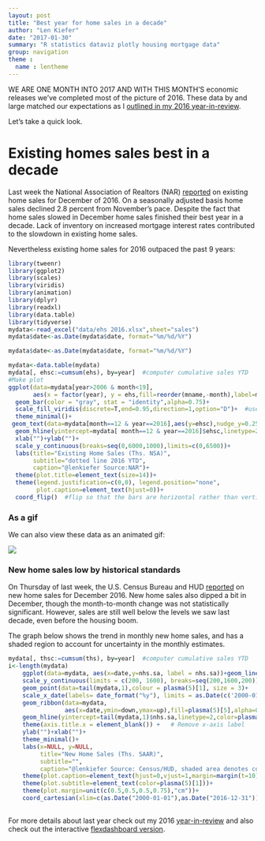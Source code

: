 ```yaml
---
layout: post
title: "Best year for home sales in a decade"
author: "Len Kiefer"
date: "2017-01-30"
summary: "R statistics dataviz plotly housing mortgage data"
group: navigation
theme :
  name : lentheme
---
```


WE ARE ONE MONTH INTO 2017 AND WITH THIS MONTH'S economic releases we've completed most of the picture of 2016. These data by and large matched our expectations as I [outlined in my 2016 year-in-review]({{ site.url}}/chartbooks/dec2016/index.html).

Let's take a quick look.

# Existing homes sales best in a decade

Last week the National Association of Realtors (NAR) [reported](https://www.nar.realtor/news-releases/2017/01/existing-home-sales-slide-in-december-2016-sales-best-since-2006) on existing home sales for December of 2016.  On a seasonally adjusted basis home sales declined 2.8 percent from November's pace.
Despite the fact that home sales slowed in December home sales finished their best year in a decade.  Lack of inventory on increased mortgage interest rates contributed to the slowdown in existing home sales.  

Nevertheless existing home sales for 2016 outpaced the past 9 years:


```r
library(tweenr)
library(ggplot2)
library(scales)
library(viridis)
library(animation)
library(dplyr)
library(readxl)
library(data.table)
library(tidyverse)
mydata<-read_excel("data/ehs 2016.xlsx",sheet="sales")
mydata$date<-as.Date(mydata$date, format="%m/%d/%Y")

mydata$date<-as.Date(mydata$date, format="%m/%d/%Y")

mydata<-data.table(mydata)    
mydata[, ehsc:=cumsum(ehs), by=year]  #computer cumulative sales YTD
#Make plot
ggplot(data=mydata[year>2006 & month<19], 
       aes(x = factor(year), y = ehs,fill=reorder(mname,-month),label=mname)) +
  geom_bar(color = "gray", stat = "identity",alpha=0.75)+
  scale_fill_viridis(discrete=T,end=0.95,direction=1,option="D")+  #use viridis color scale
  theme_minimal()+ 
 geom_text(data=mydata[month==12 & year==2016],aes(y=ehsc),nudge_y=0.25,hjust=-.2)+
  geom_hline(yintercept=mydata[ month==12 & year==2016]$ehsc,linetype=2,color="black")+
  xlab("")+ylab("")+
  scale_y_continuous(breaks=seq(0,6000,1000),limits=c(0,6500))+
  labs(title="Existing Home Sales (Ths. NSA)",
       subtitle="dotted line 2016 YTD",
       caption="@lenkiefer Source:NAR")+
  theme(plot.title=element_text(size=14))+
  theme(legend.justification=c(0,0), legend.position="none",
        plot.caption=element_text(hjust=0))+
  coord_flip()  #flip so that the bars are horizontal rather than vertical   
```

### As a gif

We can also view these data as an animated gif:

<img src="{{ site.url}}/img/charts_jan_30_2017/ehs 2016.gif" >


### New home sales low by historical standards

On Thursday of last week, the U.S. Census Bureau and HUD [reported](https://www.census.gov/construction/nrs/pdf/newressales.pdf) on new home sales for December 2016. New home sales also dipped a bit in December, though the month-to-month change was not statistically significant. However, sales are still well below the levels we saw last decade, even before the housing boom.

The graph below shows the trend in monthly new home sales, and has a shaded region to account for uncertainty in the monthly estimates.

```r
mydata[, thsc:=cumsum(ths), by=year]  #computer cumulative sales YTD
i<-length(mydata)
    ggplot(data=mydata, aes(x=date,y=nhs.sa, label = nhs.sa))+geom_line()+
    scale_y_continuous(limits = c(200, 1600), breaks=seq(200,1600,200)) + 
    geom_point(data=tail(mydata,1),colour = plasma(5)[1], size = 3)+
    scale_x_date(labels= date_format("%y"), limits = as.Date(c('2000-01-01','2016-12-31')),date_breaks="1 year") +
    geom_ribbon(data=mydata,
                aes(x=date,ymin=down,ymax=up),fill=plasma(5)[5],alpha=0.5)  +
    geom_hline(yintercept=tail(mydata,1)$nhs.sa,linetype=2,color=plasma(5)[1])+
    theme(axis.title.x = element_blank()) +   # Remove x-axis label
    ylab("")+xlab("")+
    theme_minimal()+
    labs(x=NULL, y=NULL,
         title="New Home Sales (Ths. SAAR)",
         subtitle="",
         caption="@lenkiefer Source: Census/HUD, shaded area denotes confidence interval")+
    theme(plot.caption=element_text(hjust=0,vjust=1,margin=margin(t=10)))+
    theme(plot.subtitle=element_text(color=plasma(5)[1]))+
    theme(plot.margin=unit(c(0.5,0.5,0.5,0.75),"cm"))+
    coord_cartesian(xlim=c(as.Date("2000-01-01"),as.Date("2016-12-31")), y=c(200,1600))
 
```

For more details about last year check out my 2016 [year-in-review]({{ site.url}}/chartbooks/dec2016/index.html) and also check out the interactive [flexdashboard version]({% post_url 2017-01-14-year-in-review-remix %}).
